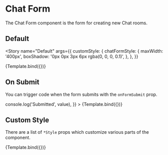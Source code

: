 

<Meta title="ChatEngine/ChatList/ChatForm" component={ChatForm} />


# Chat Form

The Chat Form component is the form for creating new Chat rooms.

## Default

<Story
  name="Default"
  args={{
    customStyle: {
      chatFormStyle: {
        maxWidth: '400px',
        boxShadow: '0px 0px 3px 6px rgba(0, 0, 0, 0.1)',
      },
    },
  }}
>
  {Template.bind({})}
</Story>

<ArgsTable story="Default" />

## On Submit

You can trigger code when the form submits with the `onFormSubmit` prop.

<Canvas>
  <Story
    name="On Submit"
    args={{
      customStyle: {
        chatFormStyle: {
          maxWidth: '400px',
          boxShadow: '0px 0px 3px 6px rgba(0, 0, 0, 0.1)',
        },
      },
      onFormSubmit: (value) => console.log('Submitted', value),
    }}
  >
    {Template.bind({})}
  </Story>
</Canvas>

## Custom Style

There are a list of `*Style` props which customize various parts of the component.

<Canvas>
  <Story
    name="Custom Style"
    args={{
      customStyle: {
        chatFormStyle: {
          maxWidth: '400px',
          border: '2px solid red',
        },
        myChatsTitleStyle: { border: '2px solid blue' },
        chatFormInputStyle: { border: '2px solid orange' },
        chatFormButtonStyle: { border: '2px solid green' },
      },
    }}
  >
    {Template.bind({})}
  </Story>
</Canvas>
